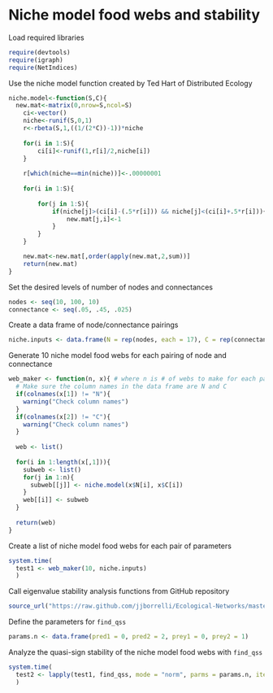 Niche model food webs and stability
========================================================

Load required libraries
```r
require(devtools)
require(igraph)
require(NetIndices)
```

Use the niche model function created by Ted Hart of Distributed Ecology
```r
niche.model<-function(S,C){
  new.mat<-matrix(0,nrow=S,ncol=S)
	ci<-vector()
	niche<-runif(S,0,1)
	r<-rbeta(S,1,((1/(2*C))-1))*niche
	
	for(i in 1:S){
		ci[i]<-runif(1,r[i]/2,niche[i])
	}
	
	r[which(niche==min(niche))]<-.00000001
	
	for(i in 1:S){
		
		for(j in 1:S){
			if(niche[j]>(ci[i]-(.5*r[i])) && niche[j]<(ci[i]+.5*r[i])){
				new.mat[j,i]<-1
			}
		}
	}

	new.mat<-new.mat[,order(apply(new.mat,2,sum))]
	return(new.mat)
}

```

Set the desired levels of number of nodes and connectances
```r
nodes <- seq(10, 100, 10)
connectance <- seq(.05, .45, .025)
```

Create a data frame of node/connectance pairings
```r
niche.inputs <- data.frame(N = rep(nodes, each = 17), C = rep(connectance, 10))
```

Generate 10 niche model food webs for each pairing of node and connectance
```r
web_maker <- function(n, x){ # where n is # of webs to make for each pairing and x is a data frame of node/connectance pairings
  # Make sure the column names in the data frame are N and C 
  if(colnames(x[1]) != "N"){
    warning("Check column names")
  }
  if(colnames(x[2]) != "C"){
    warning("Check column names")
  }
  
  web <- list()
  
  for(i in 1:length(x[,1])){
    subweb <- list()
    for(j in 1:n){
      subweb[[j]] <- niche.model(x$N[i], x$C[i])
    }
    web[[i]] <- subweb
  }
  
  return(web)
}
```

Create a list of niche model food webs for each pair of parameters
```r
system.time(
  test1 <- web_maker(10, niche.inputs)
  )
```

Call eigenvalue stability analysis functions from GitHub repository
```r
source_url("https://raw.github.com/jjborrelli/Ecological-Networks/master/Projects/Chain%20Length/Rscripts/chains_functions.R")
```

Define the parameters for `find_qss`
```r
params.n <- data.frame(pred1 = 0, pred2 = 2, prey1 = 0, prey2 = 1)
```

Analyze the quasi-sign stability of the niche model food webs with `find_qss`
```r
system.time(
  test2 <- lapply(test1, find_qss, mode = "norm", parms = params.n, iter = 100)
  )
```
